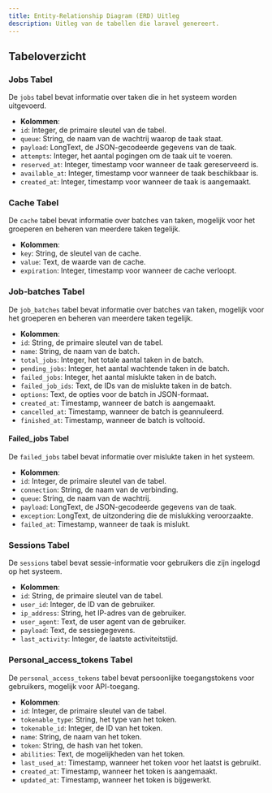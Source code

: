 ```yaml
---
title: Entity-Relationship Diagram (ERD) Uitleg
description: Uitleg van de tabellen die laravel genereert.
---
```



## Tabeloverzicht

### Jobs Tabel
De `jobs` tabel bevat informatie over taken die in het systeem worden uitgevoerd.

- **Kolommen**:
- `id`: Integer, de primaire sleutel van de tabel.
- `queue`: String, de naam van de wachtrij waarop de taak staat.
- `payload`: LongText, de JSON-gecodeerde gegevens van de taak.
- `attempts`: Integer, het aantal pogingen om de taak uit te voeren.
- `reserved_at`: Integer, timestamp voor wanneer de taak gereserveerd is.
- `available_at`: Integer, timestamp voor wanneer de taak beschikbaar is.
- `created_at`: Integer, timestamp voor wanneer de taak is aangemaakt.

### Cache Tabel
De `cache` tabel bevat informatie over batches van taken, mogelijk voor het groeperen en beheren van meerdere taken tegelijk.

- **Kolommen**:
- `key`: String, de sleutel van de cache.
- `value`: Text, de waarde van de cache.
- `expiration`: Integer, timestamp voor wanneer de cache verloopt.

### Job-batches Tabel
De `job_batches` tabel bevat informatie over batches van taken, mogelijk voor het groeperen en beheren van meerdere taken tegelijk.

- **Kolommen**:
- `id`: String, de primaire sleutel van de tabel.
- `name`: String, de naam van de batch.
- `total_jobs`: Integer, het totale aantal taken in de batch.
- `pending_jobs`: Integer, het aantal wachtende taken in de batch.
- `failed_jobs`: Integer, het aantal mislukte taken in de batch.
- `failed_job_ids`: Text, de IDs van de mislukte taken in de batch.
- `options`: Text, de opties voor de batch in JSON-formaat.
- `created_at`: Timestamp, wanneer de batch is aangemaakt.
- `cancelled_at`: Timestamp, wanneer de batch is geannuleerd.
- `finished_at`: Timestamp, wanneer de batch is voltooid.

#### Failed_jobs Tabel
De `failed_jobs` tabel bevat informatie over mislukte taken in het systeem.

- **Kolommen**:
- `id`: Integer, de primaire sleutel van de tabel.
- `connection`: String, de naam van de verbinding.
- `queue`: String, de naam van de wachtrij.
- `payload`: LongText, de JSON-gecodeerde gegevens van de taak.
- `exception`: LongText, de uitzondering die de mislukking veroorzaakte.
- `failed_at`: Timestamp, wanneer de taak is mislukt.

### Sessions Tabel
De `sessions` tabel bevat sessie-informatie voor gebruikers die zijn ingelogd op het systeem.

- **Kolommen**:
- `id`: String, de primaire sleutel van de tabel.
- `user_id`: Integer, de ID van de gebruiker.
- `ip_address`: String, het IP-adres van de gebruiker.
- `user_agent`: Text, de user agent van de gebruiker.
- `payload`: Text, de sessiegegevens.
- `last_activity`: Integer, de laatste activiteitstijd.

### Personal_access_tokens Tabel
De `personal_access_tokens` tabel bevat persoonlijke toegangstokens voor gebruikers, mogelijk voor API-toegang.

- **Kolommen**:
- `id`: Integer, de primaire sleutel van de tabel.
- `tokenable_type`: String, het type van het token.
- `tokenable_id`: Integer, de ID van het token.
- `name`: String, de naam van het token.
- `token`: String, de hash van het token.
- `abilities`: Text, de mogelijkheden van het token.
- `last_used_at`: Timestamp, wanneer het token voor het laatst is gebruikt.
- `created_at`: Timestamp, wanneer het token is aangemaakt.
- `updated_at`: Timestamp, wanneer het token is bijgewerkt.